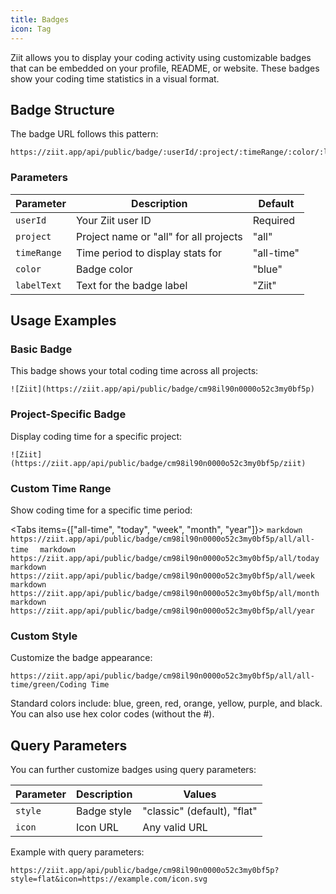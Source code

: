 ```yaml
---
title: Badges
icon: Tag
---
```



Ziit allows you to display your coding activity using customizable badges that can be embedded on your profile, README, or website. These badges show your coding time statistics in a visual format.

## Badge Structure

The badge URL follows this pattern:

```
https://ziit.app/api/public/badge/:userId/:project/:timeRange/:color/:labelText?
```

### Parameters

| Parameter   | Description                            | Default    |
| ----------- | -------------------------------------- | ---------- |
| `userId`    | Your Ziit user ID                      | Required   |
| `project`   | Project name or "all" for all projects | "all"      |
| `timeRange` | Time period to display stats for       | "all-time" |
| `color`     | Badge color                            | "blue"     |
| `labelText` | Text for the badge label               | "Ziit"     |

## Usage Examples

### Basic Badge

This badge shows your total coding time across all projects:

```
![Ziit](https://ziit.app/api/public/badge/cm98il90n0000o52c3my0bf5p)
```

### Project-Specific Badge

Display coding time for a specific project:

```
![Ziit](https://ziit.app/api/public/badge/cm98il90n0000o52c3my0bf5p/ziit)
```

### Custom Time Range

Show coding time for a specific time period:

<Tabs items={["all-time", "today", "week", "month", "year"]}>
  <Tab value="all-time">
    ```markdown
    https://ziit.app/api/public/badge/cm98il90n0000o52c3my0bf5p/all/all-time 
    ```
  </Tab>
  <Tab value="today">
    ```markdown
    https://ziit.app/api/public/badge/cm98il90n0000o52c3my0bf5p/all/today 
    ```
  </Tab>
  <Tab value="week">
    ```markdown
    https://ziit.app/api/public/badge/cm98il90n0000o52c3my0bf5p/all/week 
    ```
  </Tab>
  <Tab value="month">
    ```markdown
    https://ziit.app/api/public/badge/cm98il90n0000o52c3my0bf5p/all/month 
    ```
  </Tab>
  <Tab value="year">
    ```markdown
    https://ziit.app/api/public/badge/cm98il90n0000o52c3my0bf5p/all/year 
    ```
  </Tab>
</Tabs>

### Custom Style

Customize the badge appearance:

```
https://ziit.app/api/public/badge/cm98il90n0000o52c3my0bf5p/all/all-time/green/Coding Time
```

<Callout title="Available Colors" type="info">
  Standard colors include: blue, green, red, orange, yellow, purple, and black.
  You can also use hex color codes (without the #).
</Callout>

## Query Parameters

You can further customize badges using query parameters:

| Parameter | Description | Values                      |
| --------- | ----------- | --------------------------- |
| `style`   | Badge style | "classic" (default), "flat" |
| `icon`    | Icon URL    | Any valid URL               |

Example with query parameters:

```
https://ziit.app/api/public/badge/cm98il90n0000o52c3my0bf5p?style=flat&icon=https://example.com/icon.svg
```